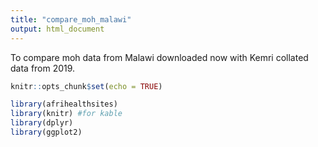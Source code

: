 ```yaml
---
title: "compare_moh_malawi"
output: html_document
---
```

  
To compare moh data from Malawi downloaded now with Kemri collated data from 2019.

```r
knitr::opts_chunk$set(echo = TRUE)

library(afrihealthsites)
library(knitr) #for kable
library(dplyr)
library(ggplot2)

```